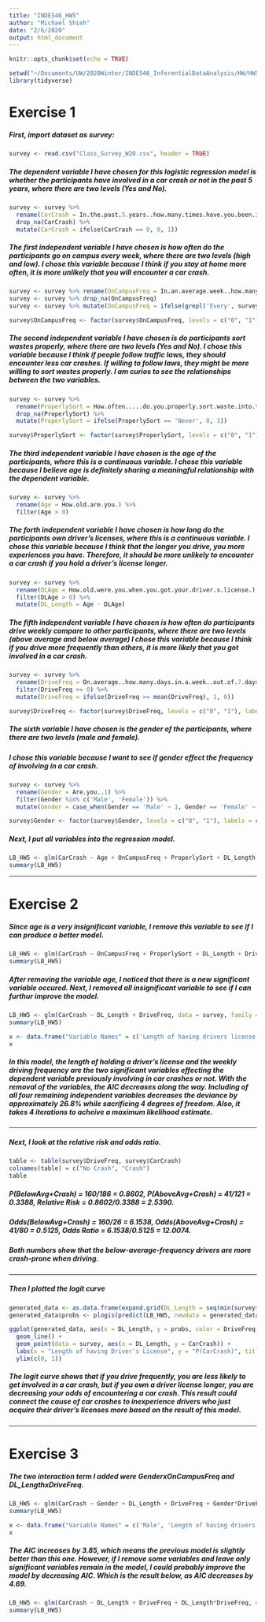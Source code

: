 ```yaml
---
title: "INDE546_HW5"
author: "Michael Shieh"
date: "2/6/2020"
output: html_document
---
```


```r
knitr::opts_chunk$set(echo = TRUE)
```

```r
setwd("~/Documents/UW/2020Winter/INDE546_InferentialDataAnalysis/HW/HW5")
library(tidyverse)
```

# Exercise 1

##### First, import dataset as survey:

```r
survey <- read.csv("Class_Survey_W20.csv", header = TRUE)
```

##### The dependent variable I have chosen for this logistic regression model is __whether the participants have involved in a car crash or not in the past 5 years__, where there are two levels (Yes and No).

```r
survey <- survey %>% 
  rename(CarCrash = In.the.past.5.years..how.many.times.have.you.been.involved.in.a.car.crash..) %>%
  drop_na(CarCrash) %>%
  mutate(CarCrash = ifelse(CarCrash == 0, 0, 1))
```

##### The first independent variable I have chosen is __how often do the participants go on campus every week__, where there are two levels (high and low). I chose this variable because I think if you stay at home more often, it is more unlikely that you will encounter a car crash.

```r
survey <- survey %>% rename(OnCampusFreq = In.an.average.week..how.many.days.are.you.on.the.UW.campus.) 
survey <- survey %>% drop_na(OnCampusFreq) 
survey <- survey %>% mutate(OnCampusFreq = ifelse(grepl('Every', survey$OnCampusFreq), 1, 0))

survey$OnCampusFreq <- factor(survey$OnCampusFreq, levels = c("0", "1"), labels = c("Low", "High"))
```

##### The second independent variable I have chosen is __do participants sort wastes properly__, where there are two levels (Yes and No). I chose this variable because I think if people follow traffic laws, they should encounter less car crashes. If willing to follow laws, they might be more willing to sort wastes properly. I am curios to see the relationships between the two variables.

```r
survey <- survey %>%
  rename(ProperlySort = How.often.....do.you.properly.sort.waste.into.trash..recyclables.and.compost.) %>%
  drop_na(ProperlySort) %>%
  mutate(ProperlySort = ifelse(ProperlySort == 'Never', 0, 1))

survey$ProperlySort <- factor(survey$ProperlySort, levels = c("0", "1"), labels = c("No", "Yes"))
```

##### The third independent variable I have chosen is __the age of the participants__, where this is a continuous variable. I chose this variable because I believe age is definitely sharing a meaningful relationship with the dependent variable. 
```r
survey <- survey %>%
  rename(Age = How.old.are.you.) %>%
  filter(Age > 0)
```

##### The forth independent variable I have chosen is __how long do the participants own driver's licenses__, where this is a continuous variable. I chose this variable because I think that the longer you drive, you more experiences you have. Therefore, it should be more unlikely to encounter a car crash if you hold a driver's license longer.

```r
survey <- survey %>%
  rename(DLAge = How.old.were.you.when.you.got.your.driver.s.license.) %>%
  filter(DLAge > 0) %>%
  mutate(DL_Length = Age - DLAge)
```

##### The fifth independent variable I have chosen is __how often do participants drive weekly compare to other participants__, where there are two levels (above average and below average) I chose this variable because I think if you drive more frequently than others, it is more likely that you got involved in a car crash.

```r
survey <- survey %>%
  rename(DriveFreq = On.average..how.many.days.in.a.week..out.of.7.days..do.you.drive.) %>%
  filter(DriveFreq >= 0) %>%
  mutate(DriveFreq = ifelse(DriveFreq >= mean(DriveFreq), 1, 0))

survey$DriveFreq <- factor(survey$DriveFreq, levels = c("0", "1"), labels = c("BelowAvg", "AboveAvg"))
```
##### The sixth variable I have chosen is __the gender of the participants__, where there are two levels (male and female).
##### I chose this variable because I want to see if gender effect the frequency of involving in a car crash.

```r
survey <- survey %>%
  rename(Gender = Are.you..1) %>%
  filter(Gender %in% c('Male', 'Female')) %>%
  mutate(Gender = case_when(Gender == 'Male' ~ 1, Gender == 'Female' ~ 0))

survey$Gender <- factor(survey$Gender, levels = c("0", "1"), labels = c("Female", "Male"))
```
##### Next, I put all variables into the regression model.

```r
LB_HW5 <- glm(CarCrash ~ Age + OnCampusFreq + ProperlySort + DL_Length + DriveFreq + Gender, data = survey, family = binomial())
summary(LB_HW5)
```
***
# Exercise 2

##### Since age is a very insignificant variable, I remove this variable to see if I can produce a better model.

```r
LB_HW5 <- glm(CarCrash ~ OnCampusFreq + ProperlySort + DL_Length + DriveFreq + Gender, data = survey, family = binomial())
summary(LB_HW5)
```

##### After removing the variable age, I noticed that there is a new significant variable occured. Next, I removed all insignificant variable to see if I can furthur improve the model.

```r
LB_HW5 <- glm(CarCrash ~ DL_Length + DriveFreq, data = survey, family = binomial())
summary(LB_HW5)
```
```r
x <- data.frame("Variable Names" = c('Length of having drivers license', 'Above average frequency of driving'), "coefficients" = LB_HW5$coefficients[2:3], "z-value" = c('-3.499', '-8.441'), "Significance" = c('Yes', 'Yes'))
x
```
##### In this model, the length of holding a driver's license and the weekly driving frequency are the two significant variables effecting the dependent variable previously involving in car crashes or not. With the removal of the variables, the AIC decreases along the way. Including of all four remaining independent variables decreases the deviance by approximately 26.8% while sacrificing 4 degrees of freedom. Also, it takes 4 iterations to acheive a maximum likelihood estimate.
***
##### Next, I look at the relative risk and odds ratio.
```r
table <- table(survey$DriveFreq, survey$CarCrash)
colnames(table) = c("No Crash", "Crash")
table
```
##### P(BelowAvg+Crash) = 160/186 = 0.8602, P(AboveAvg+Crash) = 41/121 = 0.3388, Relative Risk  = 0.8602/0.3388 = 2.5390.
##### Odds(BelowAvg+Crash) = 160/26 = 6.1538, Odds(AboveAvg+Crash) = 41/80 = 0.5125, Odds Ratio = 6.1538/0.5125 = 12.0074.
##### Both numbers show that the below-average-frequency drivers are more crash-prone when driving.
***
##### Then I plotted the logit curve
```r
generated_data <- as.data.frame(expand.grid(DL_Length = seq(min(survey$DL_Length), 100, 0.1), DriveFreq = c('BelowAvg','AboveAvg')))
generated_data$probs <- plogis(predict(LB_HW5, newdata = generated_data))

ggplot(generated_data, aes(x = DL_Length, y = probs, color = DriveFreq)) +
  geom_line() +
  geom_point(data = survey, aes(x = DL_Length, y = CarCrash)) +
  labs(x = "Length of having Driver's License", y = "P(CarCrash)", title = "Logit Curve")+
  ylim(c(0, 1))
```

##### The logit curve shows that if you drive frequently, you are less likely to get involved in a car crash, but if you own a driver license longer, you are decreasing your odds of encountering a car crash. This result could connect the cause of car crashes to inexperience drivers who just acquire their driver's licenses more based on the result of this model.
***
# Exercise 3

##### The two interaction term I added were GenderxOnCampusFreq and DL_LengthxDriveFreq.
```r
LB_HW5 <- glm(CarCrash ~ Gender + DL_Length + DriveFreq + Gender*DriveFreq + OnCampusFreq*DriveFreq, data = survey, family = binomial())
summary(LB_HW5)
```
```r
x <- data.frame("Variable Names" = c('Male', 'Length of having drivers license', 'Above average frequency of driving', 'Go on campus more frequently','Male who drive frequently', 'Participants who both go on campus and drive more frequently'), "coefficients" = LB_HW5$coefficients[2:7], "z-value" = c('-0.720', '-3.432', '-4.973', '-0.608', '-0.020', '1.537'), "Significance" = c('No', 'Yes', 'Yes', 'No', 'No', 'No'))
x
```

##### The AIC increases by 3.85, which means the previous model is slightly better than this one. However, if I remove some variables and leave only significant variables remain in the model, I could probably improve the model by decreasing AIC. Which is the result below, as AIC decreases by 4.69.
```r
LB_HW5 <- glm(CarCrash ~ DL_Length + DriveFreq + DL_Length*DriveFreq, data = survey, family = binomial())
summary(LB_HW5)
```
